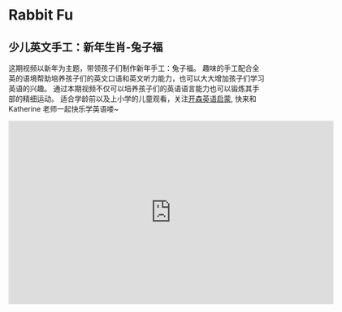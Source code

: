 # Rabbit Fu

## 少儿英文手工：新年生肖-兔子福

这期视频以新年为主题，带领孩子们制作新年手工：兔子福。
趣味的手工配合全英的语境帮助培养孩子们的英文口语和英文听力能力，也可以大大增加孩子们学习英语的兴趣。
通过本期视频不仅可以培养孩子们的英语语言能力也可以锻炼其手部的精细运动。
适合学龄前以及上小学的儿童观看，关注[开森英语启蒙](https://space.bilibili.com/20797715), 快来和 Katherine 老师一起快乐学英语喽~

<iframe
  src="https://player.bilibili.com/player.html?bvid=BV1NY411q7F8&cid=1&page=1"
  scrolling="no"
  border="0"
  frameborder="no"
  framespacing="0"
  allowfullscreen="true"
  width="640"
  height="360"
></iframe>
